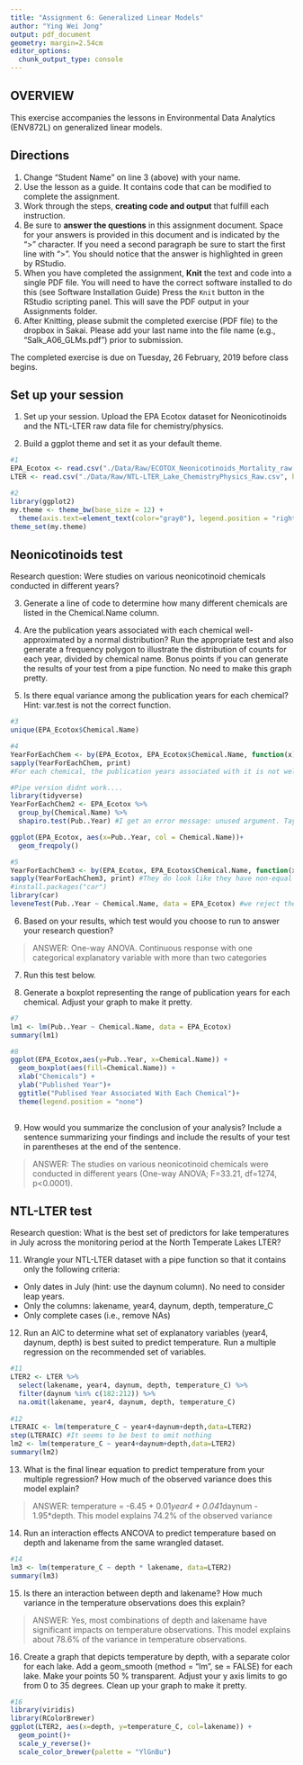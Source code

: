 ```yaml
---
title: "Assignment 6: Generalized Linear Models"
author: "Ying Wei Jong"
output: pdf_document
geometry: margin=2.54cm
editor_options: 
  chunk_output_type: console
---
```


## OVERVIEW

This exercise accompanies the lessons in Environmental Data Analytics (ENV872L) on generalized linear models. 

## Directions
1. Change "Student Name" on line 3 (above) with your name.
2. Use the lesson as a guide. It contains code that can be modified to complete the assignment.
3. Work through the steps, **creating code and output** that fulfill each instruction.
4. Be sure to **answer the questions** in this assignment document.
Space for your answers is provided in this document and is indicated by the ">" character.
If you need a second paragraph be sure to start the first line with ">".
You should notice that the answer is highlighted in green by RStudio. 
6. When you have completed the assignment, **Knit** the text and code into a single PDF file.
You will need to have the correct software installed to do this (see Software Installation Guide)
Press the `Knit` button in the RStudio scripting panel.
This will save the PDF output in your Assignments folder.
8. After Knitting, please submit the completed exercise (PDF file) to the dropbox in Sakai. Please add your last name into the file name (e.g., "Salk_A06_GLMs.pdf") prior to submission.

The completed exercise is due on Tuesday, 26 February, 2019 before class begins.

## Set up your session 
1. Set up your session. Upload the EPA Ecotox dataset for Neonicotinoids and the NTL-LTER raw data file for chemistry/physics. 

2. Build a ggplot theme and set it as your default theme.

```r
#1
EPA_Ecotox <- read.csv("./Data/Raw/ECOTOX_Neonicotinoids_Mortality_raw.csv", header=T)
LTER <- read.csv("./Data/Raw/NTL-LTER_Lake_ChemistryPhysics_Raw.csv", header=T)

#2
library(ggplot2)
my.theme <- theme_bw(base_size = 12) + 
  theme(axis.text=element_text(color="gray0"), legend.position = "right")
theme_set(my.theme)
```

## Neonicotinoids test
Research question: Were studies on various neonicotinoid chemicals conducted in different years? 

3. Generate a line of code to determine how many different chemicals are listed in the Chemical.Name column.

4. Are the publication years associated with each chemical well-approximated by a normal distribution? Run the appropriate test and also generate a frequency polygon to illustrate the distribution of counts for each year, divided by chemical name. Bonus points if you can generate the results of your test from a pipe function. No need to make this graph pretty.

5. Is there equal variance among the publication years for each chemical? Hint: var.test is not the correct function.

```r
#3
unique(EPA_Ecotox$Chemical.Name)

#4
YearForEachChem <- by(EPA_Ecotox, EPA_Ecotox$Chemical.Name, function(x) shapiro.test(x$Pub..Year))
sapply(YearForEachChem, print)
#For each chemical, the publication years associated with it is not well-approximated by a normal distribution

#Pipe version didnt work....
library(tidyverse)
YearForEachChem2 <- EPA_Ecotox %>%
  group_by(Chemical.Name) %>%
  shapiro.test(Pub..Year) #I get an error message: unused argument. Taylor help!

ggplot(EPA_Ecotox, aes(x=Pub..Year, col = Chemical.Name))+
  geom_freqpoly()

#5
YearForEachChem3 <- by(EPA_Ecotox, EPA_Ecotox$Chemical.Name, function(x) var(x$Pub..Year))
sapply(YearForEachChem3, print) #They do look like they have non-equal variance
#install.packages("car")
library(car)
leveneTest(Pub..Year ~ Chemical.Name, data = EPA_Ecotox) #we reject the hypothesis that the groups have equal variance

```

6. Based on your results, which test would you choose to run to answer your research question?

> ANSWER: One-way ANOVA. Continuous response with one categorical explanatory variable with more than two categories

7. Run this test below. 

8. Generate a boxplot representing the range of publication years for each chemical. Adjust your graph to make it pretty.
```r
#7
lm1 <- lm(Pub..Year ~ Chemical.Name, data = EPA_Ecotox)
summary(lm1)

#8
ggplot(EPA_Ecotox,aes(y=Pub..Year, x=Chemical.Name)) +
  geom_boxplot(aes(fill=Chemical.Name)) +
  xlab("Chemicals") +
  ylab("Published Year")+
  ggtitle("Publised Year Associated With Each Chemical")+
  theme(legend.position = "none")
  
```


9. How would you summarize the conclusion of your analysis? Include a sentence summarizing your findings and include the results of your test in parentheses at the end of the sentence. 

> ANSWER: The studies on various neonicotinoid chemicals were conducted in different years (One-way ANOVA; F=33.21, df=1274, p<0.0001). 

## NTL-LTER test
Research question: What is the best set of predictors for lake temperatures in July across the monitoring period at the North Temperate Lakes LTER? 

11. Wrangle your NTL-LTER dataset with a pipe function so that it contains only the following criteria: 

* Only dates in July (hint: use the daynum column). No need to consider leap years.
* Only the columns: lakename, year4, daynum, depth, temperature_C
* Only complete cases (i.e., remove NAs)

12. Run an AIC to determine what set of explanatory variables (year4, daynum, depth) is best suited to predict temperature. Run a multiple regression on the recommended set of variables. 

```r
#11
LTER2 <- LTER %>%
  select(lakename, year4, daynum, depth, temperature_C) %>%
  filter(daynum %in% c(182:212)) %>%
  na.omit(lakename, year4, daynum, depth, temperature_C)
  
#12
LTERAIC <- lm(temperature_C ~ year4+daynum+depth,data=LTER2)
step(LTERAIC) #It seems to be best to omit nothing
lm2 <- lm(temperature_C ~ year4+daynum+depth,data=LTER2)
summary(lm2)
```

13. What is the final linear equation to predict temperature from your multiple regression? How much of the observed variance does this model explain?

> ANSWER: temperature = -6.45 + 0.01*year4 + 0.041*daynum - 1.95*depth. This model explains 74.2% of the observed variance

14. Run an interaction effects ANCOVA to predict temperature based on depth and lakename from the same wrangled dataset.

```r
#14
lm3 <- lm(temperature_C ~ depth * lakename, data=LTER2)
summary(lm3)
```

15. Is there an interaction between depth and lakename? How much variance in the temperature observations does this explain?

> ANSWER: Yes, most combinations of depth and lakename have significant impacts on temperature observations. This model explains about 78.6% of the variance in temperature observations.

16. Create a graph that depicts temperature by depth, with a separate color for each lake. Add a geom_smooth (method = "lm", se = FALSE) for each lake. Make your points 50 % transparent. Adjust your y axis limits to go from 0 to 35 degrees. Clean up your graph to make it pretty. 

```r
#16
library(viridis)
library(RColorBrewer)
ggplot(LTER2, aes(x=depth, y=temperature_C, col=lakename)) +
  geom_point()+
  scale_y_reverse()+
  scale_color_brewer(palette = "YlGnBu")
```

